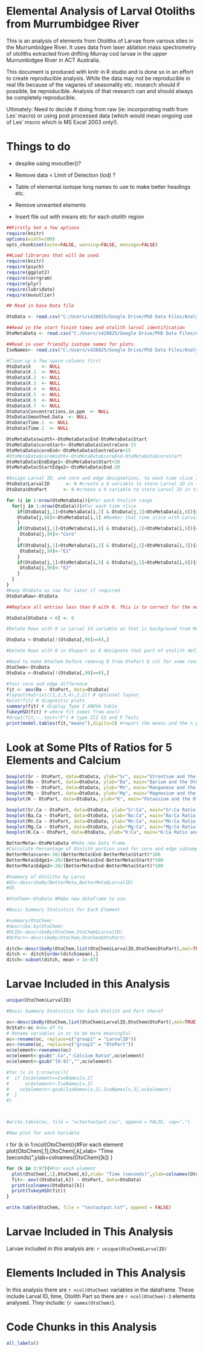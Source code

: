 Elemental Analysis of Larval Otoliths from  Murrumbidgee River
==============================================================
This is an analysis of elements from Otoliths of Larvae from various sites in the Murrumbidgee River. It uses data from laser ablation mass spectrometry of otoliths extracted from drifting Murray cod larvae in the upper Murrumbidgee River in ACT Australia.

This document is produced with knitr in R studio and is done so in an effort to create reproducible analysis. While the data may not be reproducible in real life because of the vagaries of seasonality etc. research should if possible, be reproducible. Analysis of that research can and should always be completely reproducible.

Ultimately: Need to decide if doing from raw (ie: incorporating math from Les' macro) or using post processed data (which would mean ongoing use of Les' mscro which is MS Excel 2003 only!). 

Things to do
============
- despike using mvoutlier()?  

- Remove data < Limit of Detection (lod)  ?

- Table of elemental isotope long names to use to make better headings etc. 

- Remove unwanted elements

- Insert file out with means etc for each otolith region


```r
##Firstly Set a few options
require(knitr)
options(width=200)
opts_chunk$set(echo=FALSE, warning=FALSE, message=FALSE)

##Load libraries that will be used.
require(knitr)
require(psych)
require(ggplot2)
require(corrgram)
require(plyr)
require(lubridate)
require(mvoutlier)

## Read in base Data file

OtoData <- read.csv("C:/Users/s428825/Google Drive/PhD Data Files/Analyses/OtolithChem/Slide A Run 1 raw o.csv")

##Read in the start finish times and otolith larval identification
OtoMetaData <- read.csv("C:/Users/s428825/Google Drive/PhD Data Files/Analyses/OtolithChem/OtoMetaData.csv")

##Read in user friendly isotope names for plots.
IsoNames<- read.csv("C:/Users/s428825/Google Drive/PhD Data Files/Analyses/OtolithChem/IsotopeList.csv")
```

```r
#Clean up a few spare columns first
OtoData$X    <- NULL
OtoData$X.1  <- NULL
OtoData$X.2  <- NULL
OtoData$X.3  <- NULL
OtoData$X.4  <- NULL
OtoData$X.5  <- NULL
OtoData$X.6  <- NULL
OtoData$X.7  <- NULL
OtoData$Concentrations.in.ppm  <- NULL
OtoData$Smoothed.Data  <- NULL
OtoData$Time.1  <- NULL
OtoData$Time.2  <- NULL
```


```r
OtoMetaData$width<-OtoMetaData$End-OtoMetaData$Start
OtoMetaData$coreStart<-OtoMetaData$CentreCore-15
OtoMetaData$coreEnd<-OtoMetaData$CentreCore+15
#OtoMetaData$coreWidth<-OtoMetaData$coreEnd-OtoMetaData$coreStart
OtoMetaData$EndEdge1<-OtoMetaData$Start+20
OtoMetaData$StartEdge2<-OtoMetaData$End-20
```


```r

#Assign Larval ID, and core and edge designations, to each time slice in Otolith Chemistry Data table.
OtoData$LarvalID      <- 0 #create a 0 variable to store Larval ID in table
OtoData$OtoPart      <- 0 #create a 0 variable to store Larval ID in table 

for (i in 1:nrow(OtoMetaData)){#For each Otolith range
  for(j in 1:nrow(OtoData)){#For each time slice
    if(OtoData[j,1]>OtoMetaData[i,2] & OtoData[j,1]<OtoMetaData[i,6]){#Lookup which Larval ID based on the time slice 
    OtoData[j,98]<-OtoMetaData[i,1] #Number that time slice with LarvaID
    }
    if(OtoData[j,1]>OtoMetaData[i,8] & OtoData[j,1]<OtoMetaData[i,9]){#Name that time slice with Core (Core)
     OtoData[j,99]<-"Core"  
    }
    if(OtoData[j,1]>OtoMetaData[i,2] & OtoData[j,1]<OtoMetaData[i,3]){#Name that time slice with Edge1 (E1)
     OtoData[j,99]<-"E1"
    }
    if(OtoData[j,1]>OtoMetaData[i,5] & OtoData[j,1]<OtoMetaData[i,6]){#Name that time slice with Edge2 (E2)
     OtoData[j,99]<-"E2"
    }
  }
}
#Keep OtoData as raw for later if required
OtoDataRaw<-OtoData
```


```r

##Replace all entries less than 0 with 0. This is to correct for the negative values generated after correction for background detection. However, negative values might remain useful at some point for identifying (trueish) means that fall below limits of detection which will help eliminate elements from the analysis (the 'which to ditch' munge.)

OtoData[OtoData < 0] <- 0

#Delete Rows with 0 in Larval Id variable as that is background from Mass spec or at least outside each otolith start and end times.ie: Background between otoliths.

OtoData <-OtoData[!(OtoData[,98]==0),]

#Delete Rows with 0 in Otopart as 0 designate that part of otolith defined as neither core or edge 1 or 2.That is, the part of the otolith that falls between the core and the edge designations, which are based on size. (30 and 20 respectively, see "Calculate some parameters about each Otolith" chunk.) 

#Need to make OtoChem before removng 0 from OtoPart D col for some reason. Plots break. 
OtoChem<-OtoData
OtoData <-OtoData[!(OtoData[,99]==0),]

#Test core and edge difference
fit <- aov(Ba ~ OtoPart, data=OtoData)
#layout(matrix(c(1,2,3,4),2,2)) # optional layout 
#plot(fit) # diagnostic plots
summary(fit) # display Type I ANOVA table
TukeyHSD(fit) # where fit comes from aov()
#drop1(fit,~.,test="F") # type III SS and F Tests
print(model.tables(fit,"means"),digits=3) #report the means and the n per group
```

Look at Some Plts of Ratios for 5 Elements and Calcium
======================================================
```r
boxplot(Sr ~ OtoPart, data=OtoData, ylab="Sr", main="Strontium and the Otolith Region")
boxplot(Ba ~ OtoPart, data=OtoData, ylab="Ba", main="Barium and the Otolith Region")
boxplot(Mn ~ OtoPart, data=OtoData, ylab="Mn", main="Manganese and the Otolith Region")
boxplot(Mg ~ OtoPart, data=OtoData, ylab="Mg", main="Magnesium and the Otolith Region")
boxplot(K ~ OtoPart, data=OtoData, ylab="K", main="Potassium and the Otolith Region")

boxplot(Sr.Ca ~ OtoPart, data=OtoData, ylab="Sr:Ca", main="Sr:Ca Ratio and the Otolith Region")
boxplot(Ba.Ca ~ OtoPart, data=OtoData, ylab="Ba:Ca", main="Ba:Ca Ratio and the Otolith Region")
boxplot(Mn.Ca ~ OtoPart, data=OtoData, ylab="Mn:Ca", main="Mn:Ca Ratio and the Otolith Region")
boxplot(Mg.Ca ~ OtoPart, data=OtoData, ylab="Mg:Ca", main="Mg:Ca Ratio and the Otolith Region")
boxplot(K.Ca ~ OtoPart, data=OtoData, ylab="K:Ca", main="K:Ca Ratio and the Otolith Region")
```

```r
BetterMeta<-OtoMetaData #Make new Data frame
#Calculate Percentage of Otolith portion used for core and edge subsampling.
BetterMeta$core<-30/(BetterMeta$End-BetterMeta$Start)*100
BetterMeta$Edge1<-20/(BetterMeta$End-BetterMeta$Start)*100
BetterMeta$Edge2<-20/(BetterMeta$End-BetterMeta$Start)*100

#Summary of Otoliths by Larva
#OS<-describeBy(BetterMeta,BetterMeta$LarvalID)
#OS
```

```r
#OtoChem<-OtoData #Make new dataframe to use.

#Basic Summary Statistics for Each Element

#summary(OtoChem)
#describe.by(OtoChem)
#OCID<-describeBy(OtoChem,OtoChem$LarvalID)
#OCPart<-describeBy(OtoChem,OtoChem$OtoPart)

```

```r

ditch<-describeBy(OtoChem,list(OtoChem$LarvalID,OtoChem$OtoPart),mat=TRUE)
ditch <- ditch[order(ditch$mean),]
ditch<-subset(ditch, mean > 1e-07)
```
Larvae Included in this Analysis
================================

```r

unique(OtoChem$LarvalID)

#Basic Summary Statistics for Each Otolith and Part therof

oc<-describeBy(OtoChem,list(OtoChem$LarvalID,OtoChem$OtoPart),mat=TRUE)
OcStat<-oc #new df to 
# Rename variables in oc to be more meaningful
oc<-rename(oc, replace=c("group1" = "LarvalID"))
oc<-rename(oc, replace=c("group2" = "OtoPart"))
oc$element<-rownames(oc)
oc$element<-gsub(".Ca",":Calcium Ratio",oc$element)
oc$element<-gsub("[0-9]","",oc$element)

#for (x in 1:nrow(oc)){
#  if {oc$element==IsoNames[x,2]
#      oc$element<-IsoNames[x,3]
#    oc$element<-gsub(IsoNames[x,2],IsoNames[x,3],oc$element)
#  }
#} 



#write.table(oc, file = "octestoutput.csv", append = FALSE, sep=",")

#Now plot for each Variable
```

{r, "Plot for Each Element"}

for (k in 1:ncol(OtoChem)){#For each element 
  plot(OtoChem[,1],OtoChem[,k],xlab= "Time (seconds)",ylab=colnames(OtoChem)[k])
}


```r

for (k in 3:97){#For each element
  plot(OtoChem[,1],OtoChem[,k],xlab= "Time (seconds)",ylab=colnames(OtoChem)[k])
  fit<- aov((OtoData[,k]) ~ OtoPart, data=OtoData)
  print(colnames(OtoData)[k])
  print(TukeyHSD(fit))
}

```

```r

write.table(OtoChem, file = "testoutput.txt", append = FALSE)

```

Larvae Included in This Analysis
==================================
Larvae included in this analysis are: `r unique(OtoChem$LarvalID)`

Elements Included in This Analysis
==================================
In this analysis there are `r ncol(OtoChem)` variables in the dataframe. These include Larval ID, time, Otolith Part so there are `r ncol(OtoChem)-3` elements analysed. They include: (`r names(OtoChem)`).

Code Chunks in this Analysis
============================
```r
all_labels()
```

